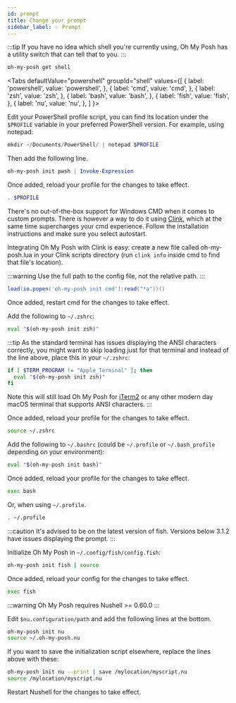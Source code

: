 ```yaml
---
id: prompt
title: Change your prompt
sidebar_label: ✨ Prompt
---
```



:::tip
If you have no idea which shell you're currently using, Oh My Posh has a utility switch that can tell that to you.
:::

```bash
oh-my-posh get shell
```

<Tabs
  defaultValue="powershell"
  groupId="shell"
  values={[
    { label: 'powershell', value: 'powershell', },
    { label: 'cmd', value: 'cmd', },
    { label: 'zsh', value: 'zsh', },
    { label: 'bash', value: 'bash', },
    { label: 'fish', value: 'fish', },
    { label: 'nu', value: 'nu', },
  ]
}>
<TabItem value="powershell">

Edit your PowerShell profile script, you can find its location under the `$PROFILE` variable in your preferred PowerShell version. For example, using notepad:

```powershell
mkdir ~/Documents/PowerShell/ | notepad $PROFILE
```

Then add the following line.

```powershell
oh-my-posh init pwsh | Invoke-Expression
```

Once added, reload your profile for the changes to take effect.

```powershell
. $PROFILE
```

</TabItem>
<TabItem value="cmd">

There's no out-of-the-box support for Windows CMD when it comes to custom prompts.
There is however a way to do it using [Clink][clink], which at the same time supercharges
your cmd experience. Follow the installation instructions and make sure you select autostart.

Integrating Oh My Posh with Clink is easy: create a new file called oh-my-posh.lua in your Clink
scripts directory (run `clink info` inside cmd to find that file's location).

:::warning
Use the full path to the config file, not the relative path.
:::

```lua title="oh-my-posh.lua"
load(io.popen('oh-my-posh init cmd'):read("*a"))()
```

Once added, restart cmd for the changes to take effect.

</TabItem>
<TabItem value="zsh">

Add the following to `~/.zshrc`:

```bash
eval "$(oh-my-posh init zsh)"
```

:::tip
As the standard terminal has issues displaying the ANSI characters correctly, you might want to skip loading just for that terminal and instead of the line above, place this in your `~/.zshrc`:

```bash
if [ $TERM_PROGRAM != "Apple_Terminal" ]; then
  eval "$(oh-my-posh init zsh)"
fi
```

Note this will still load Oh My Posh for [iTerm2][iterm2] or any other modern day macOS terminal that supports ANSI characters.
:::

Once added, reload your profile for the changes to take effect.

```bash
source ~/.zshrc
```

</TabItem>
<TabItem value="bash">

Add the following to `~/.bashrc` (could be `~/.profile` or `~/.bash_profile` depending on your environment):

```bash
eval "$(oh-my-posh init bash)"
```

Once added, reload your profile for the changes to take effect.

```bash
exec bash
```

Or, when using `~/.profile`.

```bash
. ~/.profile
```

</TabItem>
<TabItem value="fish">

:::caution
It's advised to be on the latest version of fish. Versions below 3.1.2 have issues displaying the prompt.
:::

Initialize Oh My Posh in `~/.config/fish/config.fish`:

```bash
oh-my-posh init fish | source
```

Once added, reload your config for the changes to take effect.

```bash
exec fish
```

</TabItem>
<TabItem value="nu">

:::warning
Oh My Posh requires Nushell >= 0.60.0
:::

Edit `$nu.configuration/path` and add the following lines at the bottom.

```bash
oh-my-posh init nu
source ~/.oh-my-posh.nu
```

If you want to save the initialization script elsewhere, replace the lines above with these:

```bash
oh-my-posh init nu --print | save /mylocation/myscript.nu
source /mylocation/myscript.nu
```

Restart Nushell for the changes to take effect.

</TabItem>
</Tabs>

[clink]: https://chrisant996.github.io/clink/
[iterm2]: https://www.iterm2.com/
